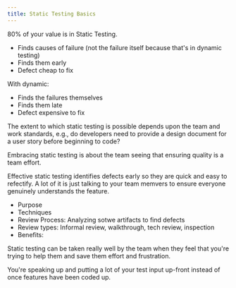```yaml
---
title: Static Testing Basics
---
```



80% of your value is in Static Testing.

- Finds causes of failure (not the failure itself because that's in dynamic testing)
- Finds them early
- Defect cheap to fix

With dynamic:
- Finds the failures themselves
- Finds them late
- Defect expensive to fix

The extent to which static testing is possible depends upon the team and work standards, e.g., do developers need to provide a design document for a user story before beginning to code?

Embracing static testing is about the team seeing that ensuring quality is a team effort.

Effective static testing identifies defects early so they are quick and easy to refectify. A lot of it is just talking to your team memvers to ensure everyone genuinely understands the feature.

- Purpose
- Techniques
- Review Process: Analyzing sotwe artifacts to find defects
- Review types: Informal review, walkthrough, tech review, inspection
- Benefits: 

Static testing can be taken really well by the team when they feel that you're trying to help them and save them effort and frustration.

You're speaking up and putting a lot of your test input up-front instead of once features have been coded up.

